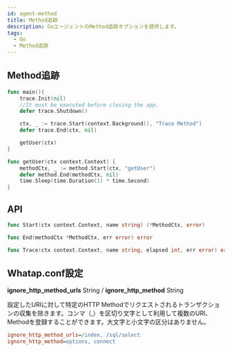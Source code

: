 ```yaml
---
id: agent-method
title: Method追跡
description: GoエージェントのMethod追跡オプションを提供します。
tags:
  - Go
  - Method追跡
---
```


## Method追跡

```go title='GO'
func main(){
    trace.Init(nil)
    //It must be executed before closing the app.
    defer trace.Shutdown()

    ctx, _ := trace.Start(context.Background(), "Trace Method")
    defer trace.End(ctx, nil)

    getUser(ctx)
}

func getUser(ctx context.Context) {
    methodCtx, _ := method.Start(ctx, "getUser")
    defer method.End(methodCtx, nil)
    time.Sleep(time.Duration(1) * time.Second)
}
```

## API

```go title='GO'
func Start(ctx context.Context, name string) (*MethodCtx, error)

func End(methodCtx *MethodCtx, err error) error

func Trace(ctx context.Context, name string, elapsed int, err error) error
```

## Whatap.conf設定

**ignore_http_method_urls** <span class='type'>String</span> / **ignore_http_method** <span class='type'>String</span>

設定したURIに対して特定のHTTP Methodでリクエストされるトランザクションの収集を除きます。コンマ（,）を区切り文字として利用して複数のURI、Methodを登録することができます。大文字と小文字の区分はありません。

```ini title='whatap.conf'
ignore_http_method_urls=/index, /sql/select
ignore_http_method=options, connect
```
